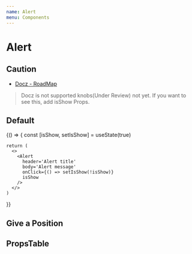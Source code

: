 ```yaml
---
name: Alert
menu: Components
---
```




# Alert

## Caution
- [Docz - RoadMap](http://feedback.docz.site/roadmap?sort=trending)

> Docz is not supported knobs(Under Review) not yet. If you want to see this, add isShow Props.

## Default

<Playground>
  {() => {
    const [isShow, setIsShow] = useState(true)

    return (
      <>
        <Alert
          header='Alert title'
          body='Alert message'
          onClick={() => setIsShow(!isShow)}
          isShow
        />
      </>
    )
  }}
</Playground>

## Give a Position

<Playground>
  <Alert
    header='Alert title'
    body='Alert top-center'
    position='top-center'
  />
  <Alert
    header='Alert title'
    body='Alert top-right'
    position='top-right'
  />
  <Alert
    header='Alert title'
    body='Alert right'
    position='right'
  />
  <Alert
    header='Alert title'
    body='Alert bottom-right'
    position='bottom-right'
  />
  <Alert
    header='Alert title'
    body='Alert bottom-center'
    position='bottom-center'
  />
</Playground>

## PropsTable

<Props of={AlertPropsTable} />
